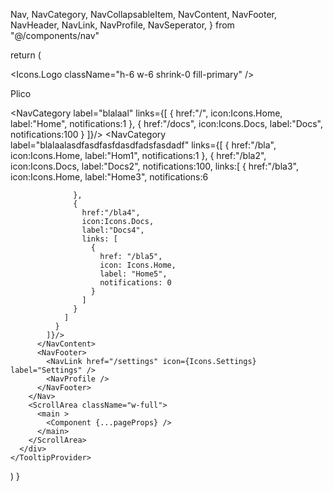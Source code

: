 
  Nav,
  NavCategory,
  NavCollapsableItem,
  NavContent,
  NavFooter,
  NavHeader,
  NavLink,
  NavProfile,
  NavSeperator,
} from "@/components/nav"



  return (
    <TooltipProvider>
      <div className="flex h-screen w-screen">
        <Nav size={10}>
          <NavHeader>
            <Icons.Logo className="h-6 w-6 shrink-0 fill-primary" />
            <p className="font-bold">Plico</p>
          </NavHeader>
          <NavContent>
            <NavCategory label="blalaal" links={[
              {
                href:"/",
                icon:Icons.Home,
                label:"Home",
                notifications:1
              },
              {
                href:"/docs",
                icon:Icons.Docs,
                label:"Docs",
                notifications:100
              }
            ]}/>
            <NavCategory label="blalaalasdfasdfasfdasdfadsfasdadf" links={[
              {
                href:"/bla",
                icon:Icons.Home,
                label:"Hom1",
                notifications:1
              },
              {
                href:"/bla2",
                icon:Icons.Docs,
                label:"Docs2",
                notifications:100,
                links:[
                  {
                    href:"/bla3",
                    icon:Icons.Home,
                    label:"Home3",
                    notifications:6

                  },
                  {
                    href:"/bla4",
                    icon:Icons.Docs,
                    label:"Docs4",
                    links: [
                      {
                        href: "/bla5",
                        icon: Icons.Home,
                        label: "Home5",
                        notifications: 0
                      }
                    ]
                  }
                ]
              }
            ]}/>
          </NavContent>
          <NavFooter>
            <NavLink href="/settings" icon={Icons.Settings} label="Settings" />
            <NavProfile />
          </NavFooter>
        </Nav>
        <ScrollArea className="w-full">
          <main >
            <Component {...pageProps} />
          </main>
        </ScrollArea>
      </div>
    </TooltipProvider>

)
}
